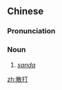 ==Chinese==
{{zh-forms}}
{{wikipedia|lang=zh}}

===Pronunciation===
{{zh-pron
|m=sǎndǎ
|cat=n
}}

===Noun===
{{zh-noun}}

# {{lb|zh|sports}} ''[[sanda]]'' {{gloss|a Chinese self-defense system and combat sport}}

[[zh:散打]]